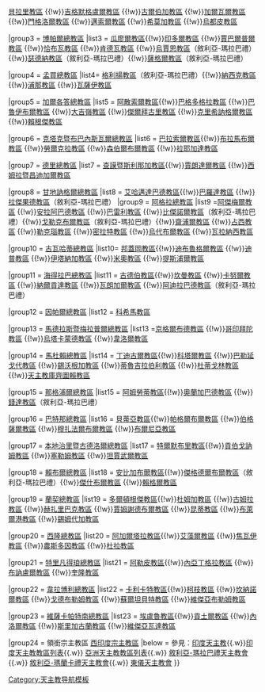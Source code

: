 {{Navbox
|name =印度天主教拉丁禮教區
|title =印度天主教拉丁禮教區
|state = {{{state<includeonly>|collapsed</includeonly>}}}

|group1 = [[天主教果亞暨達曼總教區|東印度宗主教區]]
|list1= [[天主教辛杜杜爾格教區|辛杜杜爾格教區]]
 
|group2 = [[天主教班加羅爾總教區|班加羅爾總教區]]
|list2 = [[天主教貝爾高姆教區|貝爾高姆教區]]{{!w}}[[天主教貝拉里教區|貝拉里教區]] {{!w}}[[天主教吉格默格盧爾教區|吉格默格盧爾教區]] {{!w}}[[天主教古爾伯加教區|古爾伯加教區]] {{!w}}[[天主教加爾瓦爾教區|加爾瓦爾教區]] {{!w}}[[天主教門格洛爾教區|門格洛爾教區]] {{!w}}[[天主教邁索爾教區|邁索爾教區]] {{!w}}[[天主教希莫加教區|希莫加教區]] {{!w}}[[天主教烏都皮教區|烏都皮教區]]

|group3 = [[天主教博帕爾總教區|博帕爾總教區]]
|list3 = [[天主教瓜廖爾教區|瓜廖爾教區]]{{!w}}[[天主教印多爾教區|印多爾教區]] {{!w}}[[天主教賈巴爾普爾教區|賈巴爾普爾教區]] {{!w}}[[天主教恰布瓦教區|恰布瓦教區]] {{!w}}[[天主教肯德瓦教區|肯德瓦教區]] {{!w}}[[敘利亞-瑪拉巴禮天主教烏賈恩教區|烏賈恩教區]]（敘利亞-瑪拉巴禮）{{!w}}[[敘利亞-瑪拉巴禮天主教瑟德納教區|瑟德納教區]]（敘利亞-瑪拉巴禮）{{!w}}[[敘利亞-瑪拉巴禮天主教薩格爾教區|薩格爾教區]]（敘利亞-瑪拉巴禮）

|group4 = [[天主教孟買總教區|孟買總教區]]
|list4= [[敘利亞-瑪拉巴禮天主教格利揚教區|格利揚教區]]（敘利亞-瑪拉巴禮）{{!w}}[[天主教納西克教區|納西克教區]] {{!w}}[[天主教浦那教區|浦那教區]] {{!w}}[[天主教瓦薩伊教區|瓦薩伊教區]]

|group5 = [[天主教加爾各答總教區|加爾各答總教區]]
|list5 = [[天主教阿散索爾教區|阿散索爾教區]]{{!w}}[[天主教巴格多格拉教區|巴格多格拉教區]] {{!w}}[[天主教巴魯伊布爾教區|巴魯伊布爾教區]] {{!w}}[[天主教大吉嶺教區|大吉嶺教區]] {{!w}}[[天主教傑爾拜古里教區|傑爾拜古里教區]] {{!w}}[[天主教克里希訥格爾教區|克里希訥格爾教區]] {{!w}}[[天主教賴根傑教區|賴根傑教區]]

|group6 = [[天主教克塔克暨布巴內斯瓦爾總教區|克塔克暨布巴內斯瓦爾總教區]]
|list6 = [[天主教巴拉索爾教區|巴拉索爾教區]]{{!w}}[[天主教布拉馬布爾教區|布拉馬布爾教區]] {{!w}}[[天主教勞爾克拉教區|勞爾克拉教區]] {{!w}}[[天主教森伯爾布爾教區|森伯爾布爾教區]] {{!w}}[[天主教拉耶加達教區|拉耶加達教區]]

|group7 = [[天主教德里總教區|德里總教區]]
|list7 = [[天主教查謨暨斯利那加教區|查謨暨斯利那加教區]]{{!w}}[[天主教賈朗達爾教區|賈朗達爾教區]] {{!w}}[[天主教西姆拉暨昌迪加爾教區|西姆拉暨昌迪加爾教區]] 

|group8 = [[天主教甘地訥格爾總教區|甘地訥格爾總教區]]
|list8 = [[天主教艾哈邁達巴德教區|艾哈邁達巴德教區]]{{!w}}[[天主教巴羅達教區|巴羅達教區]] {{!w}}[[敘利亞-瑪拉巴禮天主教拉傑果德教區|拉傑果德教區]]（敘利亞-瑪拉巴禮）
|group9 =  [[天主教阿格拉總教區|阿格拉總教區]]
|list9 =[[天主教阿傑梅爾教區|阿傑梅爾教區]] {{!w}}[[天主教安拉阿巴德教區|安拉阿巴德教區]] {{!w}}[[天主教巴雷利教區|巴雷利教區]] {{!w}}[[敘利亞-瑪拉巴禮天主教比傑諾爾教區|比傑諾爾教區]]（敘利亞-瑪拉巴禮）{{!w}}[[敘利亞-瑪拉巴禮天主教戈勒克布爾教區|戈勒克布爾教區]]（敘利亞-瑪拉巴禮）{{!w}}[[天主教齋浦爾教區|齋浦爾教區]] {{!w}}[[天主教占西教區|占西教區]] {{!w}}[[天主教勒克瑙教區|勒克瑙教區]] {{!w}}[[天主教密拉特教區|密拉特教區]] {{!w}}[[天主教烏代布爾教區|烏代布爾教區]] {{!w}}[[天主教瓦拉納西教區|瓦拉納西教區]]

 
|group10 = [[天主教古瓦哈蒂總教區|古瓦哈蒂總教區]]
|list10= [[天主教邦蓋岡教區|邦蓋岡教區]]{{!w}}[[天主教迪布魯格爾教區|迪布魯格爾教區]] {{!w}}[[天主教迪普教區|迪普教區]] {{!w}}[[天主教伊塔納加教區|伊塔納加教區]] {{!w}}[[天主教米奧教區|米奧教區]] {{!w}}[[天主教提斯浦爾教區|提斯浦爾教區]] 

|group11 = [[天主教海得拉巴總教區|海得拉巴總教區]]
|list11 = [[天主教古德伯教區|古德伯教區]]{{!w}}[[天主教坎曼教區|坎曼教區]] {{!w}}[[天主教卡努爾教區|卡努爾教區]] {{!w}}[[天主教納爾貢達教區|納爾貢達教區]] {{!w}}[[天主教瓦朗加爾教區|瓦朗加爾教區]] {{!w}}[[敘利亞-瑪拉巴禮天主教阿迪拉巴德教區|阿迪拉巴德教區]]（敘利亞-瑪拉巴禮）

|group12 = [[天主教因帕爾總教區|因帕爾總教區]]
|list12 = [[天主教科希馬教區|科希馬教區]]

|group13 = [[天主教馬德拉斯暨梅拉普爾總教區|馬德拉斯暨梅拉普爾總教區]]
|list13 =[[天主教京格爾布德教區|京格爾布德教區]] {{!w}}[[天主教哥印拜陀教區|哥印拜陀教區]] {{!w}}[[天主教烏塔卡蒙德教區|烏塔卡蒙德教區]] {{!w}}[[天主教韋洛爾教區|韋洛爾教區]] 

|group14 = [[天主教馬杜賴總教區|馬杜賴總教區]]
|list14 = [[天主教丁迪古爾教區|丁迪古爾教區]]{{!w}}[[天主教科塔爾教區|科塔爾教區]] {{!w}}[[天主教巴勒延戈代教區|巴勒延戈代教區]] {{!w}}[[天主教錫沃根加教區|錫沃根加教區]] {{!w}}[[天主教蒂魯吉拉伯利教區|蒂魯吉拉伯利教區]] {{!w}}[[天主教杜蒂戈林教區|杜蒂戈林教區]] {{!w}}[[天主教庫齊圖賴教區]]

|group15 = [[天主教那格浦爾總教區|那格浦爾總教區]]
|list15 = [[天主教阿姆勞蒂教區|阿姆勞蒂教區]]{{!w}}[[天主教奧蘭加巴德教區|奧蘭加巴德教區]] {{!w}}[[敘利亞-瑪拉巴禮天主教錢達教區|錢達教區]]（敘利亞-瑪拉巴禮）

|group16 = [[天主教巴特那總教區|巴特那總教區]]
|list16 = [[天主教貝蒂亞教區|貝蒂亞教區]]{{!w}}[[天主教帕格爾布爾教區|帕格爾布爾教區]] {{!w}}[[天主教伯格薩爾教區|伯格薩爾教區]] {{!w}}[[天主教穆扎法爾布爾教區|穆扎法爾布爾教區]] {{!w}}[[天主教布爾尼亞教區|布爾尼亞教區]] 

|group17 = [[天主教本地治里暨古德洛爾總教區|本地治里暨古德洛爾總教區]]
|list17 = [[天主教特爾默布里教區|特爾默布里教區]]{{!w}}[[天主教貢伯戈訥姆教區|貢伯戈訥姆教區]] {{!w}}[[天主教塞勒姆教區|塞勒姆教區]] {{!w}}[[天主教坦賈武爾教區|坦賈武爾教區]] 

|group18 = [[天主教賴布爾總教區|賴布爾總教區]]
|list18 = [[天主教安比加布爾教區|安比加布爾教區]]{{!w}}[[敘利亞-瑪拉巴禮天主教傑格德爾布爾教區|傑格德爾布爾教區]]（敘利亞-瑪拉巴禮）{{!w}}[[天主教傑什布爾教區|傑什布爾教區]] {{!w}}[[天主教賴格爾教區|賴格爾教區]]

|group19 = [[天主教蘭契總教區|蘭契總教區]]
|list19 = [[天主教多爾頓根傑教區|多爾頓根傑教區]]{{!w}}[[天主教杜姆加教區|杜姆加教區]] {{!w}}[[天主教古姆拉教區|古姆拉教區]] {{!w}}[[天主教赫扎里巴克教區|赫扎里巴克教區]] {{!w}}[[天主教賈姆謝德布爾教區|賈姆謝德布爾教區]] {{!w}}[[天主教昆蒂教區|昆蒂教區]] {{!w}}[[天主教布萊爾港教區|布萊爾港教區]] {{!w}}[[天主教錫姆代加教區|錫姆代加教區]]

|group20 = [[天主教西隆總教區|西隆總教區]]
|list20 = [[天主教阿加爾塔拉教區|阿加爾塔拉教區]]{{!w}}[[天主教艾藻爾教區|艾藻爾教區]] {{!w}}[[天主教焦瓦伊教區|焦瓦伊教區]] {{!w}}[[天主教農斯多因教區|農斯多因教區]] {{!w}}[[天主教杜拉教區|杜拉教區]]

|group21 = [[天主教特里凡得琅總教區|特里凡得琅總教區]]
|list21 = [[天主教阿勒皮教區|阿勒皮教區]]{{!w}}[[天主教內亞丁格拉教區|內亞丁格拉教區]] {{!w}}[[天主教布訥盧爾教區|布訥盧爾教區]] {{!w}}[[天主教奎隆教區|奎隆教區]] 

|group22 = [[天主教韋拉博利總教區|韋拉博利總教區]]
|list22 = [[天主教卡利卡特教區|卡利卡特教區]]{{!w}}[[天主教柯枝教區|柯枝教區]] {{!w}}[[天主教坎納諾爾教區|坎納諾爾教區]] {{!w}}[[天主教戈德布勒姆教區|戈德布勒姆教區]] {{!w}}[[天主教蘇爾坦貝特教區|蘇爾坦貝特教區]] {{!w}}[[天主教維傑亞布勒姆教區|維傑亞布勒姆教區]]

|group23 = [[天主教維薩卡帕特南總教區|維薩卡帕特南總教區]]
|list23 = [[天主教埃盧魯教區|埃盧魯教區]]{{!w}}[[天主教貢土爾教區|貢土爾教區]] {{!w}}[[天主教內洛爾教區|內洛爾教區]] {{!w}}[[天主教斯里加古蘭教區|斯里加古蘭教區]] {{!w}}[[天主教維傑亞瓦達教區|維傑亞瓦達教區]]

|group24 = 領銜宗主教區
[[天主教西印度宗主教區|西印度宗主教區]]
|below = 參見：[[印度天主教]]{{.w}}[[印度天主教教區列表]]{{.w}} [[亞洲天主教教區列表]]{{.w}} [[敘利亞-瑪拉巴禮天主教會]]{{.w}} [[敘利亞-瑪蘭卡禮天主教會]]{{.w}} [[東儀天主教會]]
}}<noinclude>
[[Category:天主教导航模板]]
</noinclude>